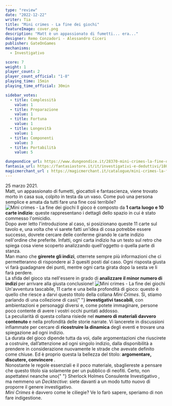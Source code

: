 ```yaml
---
type: "review"
date: "2022-12-22"
writer: Tia
title: "Mini crimes - La fine dei giochi"
featureImage: cover.png
description: "Matt è un appassionato di fumetti... era..."
designer: Remo Conzadori - Alessandro Ciceri
publisher: GateOnGames
mechanisms:
  - Investigativo

score: 7
weight: 1
player_count: 2
player_count_official: "1-8"
playing_time: 15min
playing_time_official: 30min

sidebar_votes:
  - title: Complessità
    value: 1
  - title: Preparazione
    value: 1
  - title: Fortuna
    value: 1
  - title: Longevità
    value: 1
  - title: Componenti
    value: 3
  - title: Portabilità
    value: 5

dungeondice_url: https://www.dungeondice.it/28370-mini-crimes-la-fine-dei-giochi.html
fantasia_url: https://fantasiastore.it/it/investigativi-e-deduttivi/18097-mini-crimes-la-fine-dei-giochi.html
magicmerchant_url : https://magicmerchant.it/catalogue/mini-crimes-la-fine-dei-giochi-64076/
---
```


<Setting>
  25 marzo 2021.
  <br />
  Matt, un appassionato di fumetti, giocattoli e fantascienza, viene trovato
  morto in casa sua, colpito in testa da un vaso. Come può una persona semplice
  e amata da tutti fare una fine così terribile?
</Setting>

<img src="./game1.jpg" alt="Mini crimes - La fine dei giochi" />

<Rules>
  Il gioco è composto da <strong>1 carta luogo e 10 carte indizio</strong>:
  queste rappresentano i dettagli dello spazio in cui è stato commesso
  l'omicidio.
  <br />
  Dopo aver letto l'introduzione al caso, si posizionano queste 11 carte sul
  tavolo e, una volta che vi sarete fatti un'idea di cosa potrebbe essere
  successo, dovrete cercare delle conferme girando le carte indizio nell'ordine
  che preferite. Infatti, ogni carta indizio ha un testo sul retro che spiega
  cosa viene scoperto analizzando quell'oggetto o quella parte di stanza.
  <br />
  Man mano che <strong>girerete gli indizi</strong>, otterrete sempre più
  informazioni che ci permetteranno di rispondere ai 3 quesiti posti dal caso.
  Ogni risposta giusta vi farà guadagnare dei punti, mentre ogni carta girata
  dopo la sesta ve li farà perdere. <br />
  La sfida del gioco sta nell'essere in grado di <strong>
    analizzare il minor numero di indizi
  </strong> per arrivare alla giusta conclusione!
</Rules>

<img src="./game2.jpg" alt="Mini crimes - La fine dei giochi" />

<Feedback>
  Un'avventura tascabile, 11 carte e una bella profondità di gioco: questo è
  quello che riesce a darvi questo titolo della collana <em>Mini Crimes</em>.
  Sì, stiamo parlando di una collezione di casi{" "}
  <strong>investigativi tascabili</strong>, con ambientazioni e personaggi
  diversi e, come potete immaginare, persone poco contente di avere i vostri
  occhi puntati addosso. <br />
  La peculiarità di questa collana risiede nel <strong>
    numero di materiali davvero contenuto
  </strong> e nella profondità delle storie narrate. Vi lancerete in discussioni
  infiammate per cercare di <strong>ricostruire la dinamica</strong> degli eventi
  e trovare una spiegazione ad ogni indizio.
  <br />
  La durata del gioco dipende tutta da voi, dalle argomentazioni che riuscirete a
  costruire, dall’attenzione ad ogni singolo indizio, dalla disponibilità a prendere
  in considerazione nuovamente le strade che avevate definito come chiuse. Ed è proprio
  questa la bellezza del titolo: <strong>
    argomentare, discutere, convincere
  </strong>.<br />
  Nonostante le regole essenziali e il poco materiale, sbagliereste a pensare
  che questo titolo sia solamente per un pubblico di neofiti. Certo, non
  aspettatevi neanche uno{" "}
  <Link to="/reviews/sherlock-holmes-consulente-investigativo/">
    Sherlock Holmes Consulente Investigativo
  </Link>
  , ma nemmeno un <em>Decktective</em>: siete davanti a un modo tutto nuovo di proporre
  il genere investigativo.
  <br />
  <em>Mini Crimes</em> è davvero come le ciliegie? Ve lo farò sapere, speriamo di
  non fare indigestione.
</Feedback>
